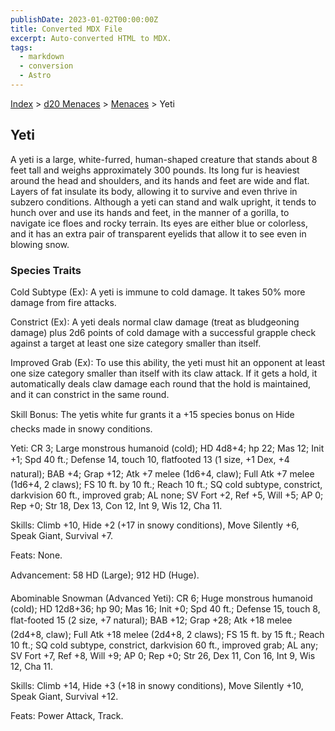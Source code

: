 ```yaml
---
publishDate: 2023-01-02T00:00:00Z
title: Converted MDX File
excerpt: Auto-converted HTML to MDX.
tags:
  - markdown
  - conversion
  - Astro
---
```


[Index](-index) > [d20 Menaces](menaces-d20-index) > [Menaces](menaces-d20-menaces-index) > Yeti

## Yeti

A yeti is a large, white-furred, human-shaped creature that stands about 8 feet tall and weighs approximately 300 pounds. Its long fur is heaviest around the head and shoulders, and its hands and feet are wide and flat. Layers of fat insulate its body, allowing it to survive and even thrive in subzero conditions. Although a yeti can stand and walk upright, it tends to hunch over and use its hands and feet, in the manner of a gorilla, to navigate ice floes and rocky terrain. Its eyes are either blue or colorless, and it has an extra pair of transparent eyelids that allow it to see even in blowing snow.

### Species Traits

Cold Subtype (Ex): A yeti is immune to cold damage. It takes 50% more damage from fire attacks.

Constrict (Ex): A yeti deals normal claw damage (treat as bludgeoning damage) plus 2d6 points of cold damage with a successful grapple check against a target at least one size category smaller than itself.

Improved Grab (Ex): To use this ability, the yeti must hit an opponent at least one size category smaller than itself with its claw attack. If it gets a hold, it automatically deals claw damage each round that the hold is maintained, and it can constrict in the same round.

Skill Bonus: The yetis white fur grants it a +15 species bonus on Hide checks made in snowy conditions.

Yeti: CR 3; Large monstrous humanoid (cold); HD 4d8+4; hp 22; Mas 12; Init +1; Spd 40 ft.; Defense 14, touch 10, flatfooted 13 (1 size, +1 Dex, +4 natural); BAB +4; Grap +12; Atk +7 melee (1d6+4, claw); Full Atk +7 melee (1d6+4, 2 claws); FS 10 ft. by 10 ft.; Reach 10 ft.; SQ cold subtype, constrict, darkvision 60 ft., improved grab; AL none; SV Fort +2, Ref +5, Will +5; AP 0; Rep +0; Str 18, Dex 13, Con 12, Int 9, Wis 12, Cha 11.

Skills: Climb +10, Hide +2 (+17 in snowy conditions), Move Silently +6, Speak Giant, Survival +7.

Feats: None.

Advancement: 58 HD (Large); 912 HD (Huge).

Abominable Snowman (Advanced Yeti): CR 6; Huge monstrous humanoid (cold); HD 12d8+36; hp 90; Mas 16; Init +0; Spd 40 ft.; Defense 15, touch 8, flat-footed 15 (2 size, +7 natural); BAB +12; Grap +28; Atk +18 melee (2d4+8, claw); Full Atk +18 melee (2d4+8, 2 claws); FS 15 ft. by 15 ft.; Reach 10 ft.; SQ cold subtype, constrict, darkvision 60 ft., improved grab; AL any; SV Fort +7, Ref +8, Will +9; AP 0; Rep +0; Str 26, Dex 11, Con 16, Int 9, Wis 12, Cha 11.

Skills: Climb +14, Hide +3 (+18 in snowy conditions), Move Silently +10, Speak Giant, Survival +12.

Feats: Power Attack, Track.
